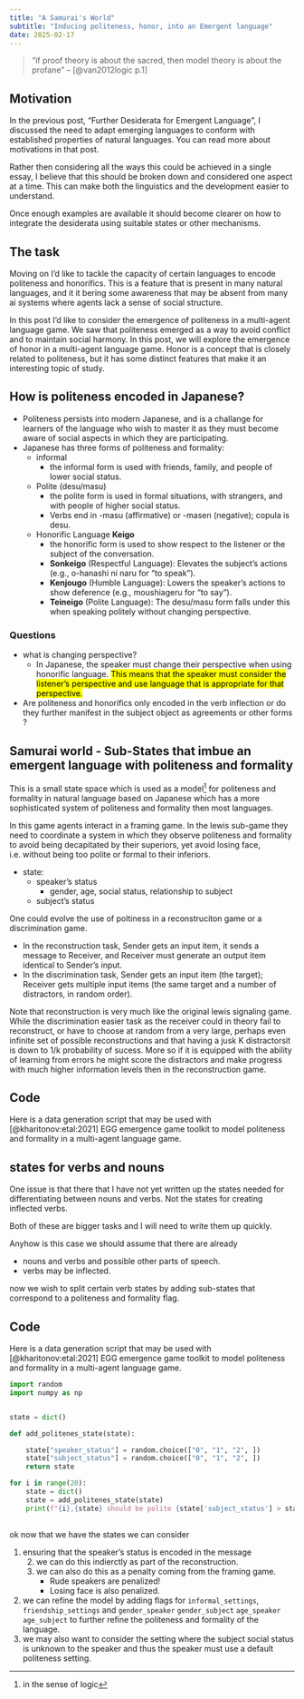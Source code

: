 ```yaml
---
title: "A Samurai's World"
subtitle: "Inducing politeness, honor, into an Emergent language"
date: 2025-02-17
---
```


> "if proof theory is about the sacred, then model theory is about the profane"  -- [@van2012logic p.1]

## Motivation

In the previous post, "Further Desiderata for Emergent Language", I discussed the need to adapt emerging languages to conform with established properties of natural languages. You can read more about motivations in that post. 

Rather then considering all the ways this could be achieved in a single essay, I believe that this should be broken down and considered one aspect at a time. This can make both the linguistics and the development easier to understand.

Once enough examples are available it should become clearer on how to integrate the desiderata using suitable states or other mechanisms.

## The task

Moving on I'd like to tackle the capacity of certain languages to encode politeness and honorifics. This is a feature that is present in many natural languages, and it it bering some awareness that may be absent from many ai systems where agents lack a sense of social structure.

In this post I'd like to consider the emergence of politeness in a multi-agent language game. We saw that politeness emerged as a way to avoid conflict and to maintain social harmony. In this post, we will explore the emergence of honor in a multi-agent language game. Honor is a concept that is closely related to politeness, but it has some distinct features that make it an interesting topic of study.

## How is politeness encoded in Japanese?

- Politeness persists into modern Japanese, and is a challange for learners of the language who wish to master it as they must become aware of social aspects in which they are participating.
- Japanese has three forms of politeness and formality:
    - informal
        - the informal form is used with friends, family, and people of lower social status.
    - Polite (desu/masu)
        - the polite form is used in formal situations, with strangers, and with people of higher social status.
        - Verbs end in -masu (affirmative) or -masen (negative); copula is desu.
    - Honorific Language **Keigo**
        - the honorific form is used to show respect to the listener or the subject of the conversation.
        - **Sonkeigo** (Respectful Language): Elevates the subject's actions (e.g., o-hanashi ni naru for "to speak").
        - **Kenjougo** (Humble Language): Lowers the speaker's actions to show deference (e.g., moushiageru for "to say").
        - **Teineigo** (Polite Language): The desu/masu form falls under this when speaking politely without changing perspective.

### Questions

- what is changing perspective?
    - In Japanese, the speaker must change their perspective when using honorific language. [This means that the speaker must consider the listener's perspective and use language that is appropriate for that perspective.]{.mark}
- Are politeness and honorifics only encoded in the verb inflection or do they further manifest in the subject object as agreements or other forms ?

## Samurai world - Sub-States that imbue an emergent language with politeness and formality

This is a small state space which is used as a model^[in the sense of logic] for politeness and formality in natural language based on Japanese which has a more sophisticated system of politeness and formality then most languages.

In this game agents interact in a framing game.
In the lewis sub-game they need to coordinate a system in which they observe politeness and formality to avoid being decapitated by their superiors, yet avoid losing face, i.e. without being too polite or formal to their inferiors.


- state:
    - speaker's status 
        - gender, age, social status, relationship to subject
    - subject's status
 

One could evolve the use of poltiness in a reconstruciton game or a discrimination game.

- In the reconstruction task, Sender gets an input item, it sends a message to Receiver, and Receiver must generate an output item identical to Sender's input. 
- In the discrimination task, Sender gets an input item (the target); Receiver gets multiple input items (the same target and a number of distractors, in random order). 

Note that reconstruction is very much like the original lewis signaling game.
While the discrimination easier task as the receiver could in theory fail to reconstruct, or have to choose at random from a very large, perhaps even infinite set of possible reconstructions and that having a jusk K distractorsit is down to 1/k probability of sucess. More so if it is equipped with the ability of learning from errors he might score the distractors and make progress with much higher information levels then in the reconstruction game.


## Code 



Here is a data generation script that may be used with [@kharitonov:etal:2021] EGG emergence game toolkit to model politeness and formality in a multi-agent language game.



::: {.callout-info}
## states for verbs and nouns

One issue is that there that I have not yet written up the states needed for differentiating between nouns and verbs. Not the states for creating inflected verbs. 

Both of these are bigger tasks and I will need to write them up quickly. 

Anyhow is this case we should assume that there are already 

- nouns and verbs and possible other parts of speech.
- verbs may be inflected.

now we wish to split certain verb states by adding sub-states that correspond to a politeness and formality flag.
:::

## Code 



Here is a data generation script that may be used with [@kharitonov:etal:2021] EGG emergence game toolkit to model politeness and formality in a multi-agent language game.

```python
import random
import numpy as np


state = dict()

def add_politenes_state(state):

    state["speaker_status"] = random.choice(["0", "1", "2", ])
    state["subject_status"] = random.choice(["0", "1", "2", ])
    return state

for i in range(20):
    state = dict()
    state = add_politenes_state(state)
    print(f"{i},{state} should be polite {state['subject_status'] > state['speaker_status']} ")
    
```

ok now that we have the states we can consider 

1. ensuring that the speaker's status is encoded in the message
    2. we can do this indierctly as part of the reconstruction.
    3. we can also do this as a penalty coming from the framing game. 
        - Rude speakers are penalized!
        - Losing face is also penalized.
2. we can refine the model by adding flags for 
    `informal_settings`, `friendship_settings` and `gender_speaker` `gender_subject` `age_speaker` `age_subject` to further refine the politeness and formality of the language.
3. we may also want to consider the setting where the subject social status is unknown to the speaker and thus the speaker must use a default politeness setting. 
    